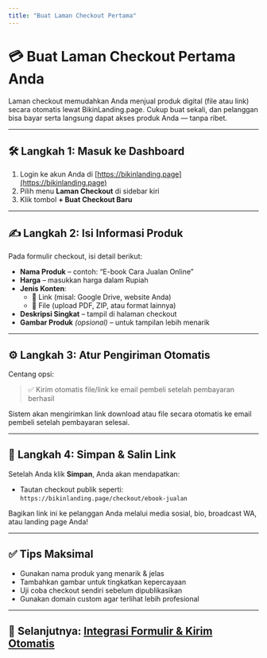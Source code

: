 ```yaml
---
title: "Buat Laman Checkout Pertama"
---
```


# 💳 Buat Laman Checkout Pertama Anda

Laman checkout memudahkan Anda menjual produk digital (file atau link) secara otomatis lewat BikinLanding.page. Cukup buat sekali, dan pelanggan bisa bayar serta langsung dapat akses produk Anda — tanpa ribet.

---

## 🛠 Langkah 1: Masuk ke Dashboard

1. Login ke akun Anda di [https://bikinlanding.page](https://bikinlanding.page)
2. Pilih menu **Laman Checkout** di sidebar kiri
3. Klik tombol **+ Buat Checkout Baru**

---

## ✍️ Langkah 2: Isi Informasi Produk

Pada formulir checkout, isi detail berikut:

- **Nama Produk** – contoh: “E-book Cara Jualan Online”
- **Harga** – masukkan harga dalam Rupiah
- **Jenis Konten**:
  - 🔗 Link (misal: Google Drive, website Anda)
  - 📁 File (upload PDF, ZIP, atau format lainnya)
- **Deskripsi Singkat** – tampil di halaman checkout
- **Gambar Produk** _(opsional)_ – untuk tampilan lebih menarik

---

## ⚙️ Langkah 3: Atur Pengiriman Otomatis

Centang opsi:

> ✅ Kirim otomatis file/link ke email pembeli setelah pembayaran berhasil

Sistem akan mengirimkan link download atau file secara otomatis ke email pembeli setelah pembayaran selesai.

---

## 🔗 Langkah 4: Simpan & Salin Link

Setelah Anda klik **Simpan**, Anda akan mendapatkan:

- Tautan checkout publik seperti:  
  `https://bikinlanding.page/checkout/ebook-jualan`

Bagikan link ini ke pelanggan Anda melalui media sosial, bio, broadcast WA, atau landing page Anda!

---

## ✅ Tips Maksimal

- Gunakan nama produk yang menarik & jelas
- Tambahkan gambar untuk tingkatkan kepercayaan
- Uji coba checkout sendiri sebelum dipublikasikan
- Gunakan domain custom agar terlihat lebih profesional

---

## 🚀 Selanjutnya: [Integrasi Formulir & Kirim Otomatis](../features/forms.md)
